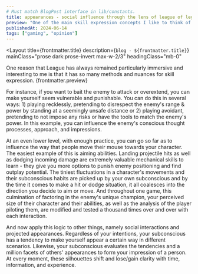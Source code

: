 ```yaml
---
# Must match BlogPost interface in lib/constants.
title: appearances - social influence through the lens of league of legends
preview: "One of the main skill expression concepts I like to think of [in League of Legends] is “appearances”: making your character move and behave in a certain way to influence the reactions, thoughts, and behavior of other players."
publishedAt: 2024-06-14
tags: ["gaming", "opinion"]
---
```



<Layout
  title={frontmatter.title}
  description={`blog - ${frontmatter.title}`}
  mainClass="prose dark:prose-invert max-w-2/3"
  headingClass="mb-0"
>
<DateText date={frontmatter.publishedAt} />
<TagList tags={frontmatter.tags} />

One reason that League has always remained particularly immersive and interesting to me is that it has so many methods and nuances for skill expression.
{frontmatter.preview} 

For instance, if you want to bait the enemy to attack or overextend, you can make yourself seem vulnerable and punishable. You can do this in several ways: 1) playing recklessly, pretending to disrespect the enemy's range & power by standing at a seemingly unsafe distance or 2) playing avoidant, pretending to not impose any risks or have the tools to match the enemy's power. In this example, you can influence the enemy's conscious thought processes, approach, and impressions.

At an even lower level, with enough practice, you can go so far as to influence the way that people move their mouse towards your character. The easiest example of this is aiming abilities. Landing projectile hits as well as dodging incoming damage are extremely valuable mechanical skills to learn - they give you more options to punish enemy positioning and find outplay potential. The tiniest fluctuations in a character's movements and their subconscious habits are picked up by your own subconscious and by the time it comes to make a hit or dodge situation, it all coalesces into the direction you decide to aim or move. And throughout one game, this culmination of factoring in the enemy's unique champion, your perceived size of their character and their abilities, as well as the analysis of the player piloting them, are modified and tested a thousand times over and over with each interaction.

And now apply this logic to other things, namely social interactions and projected appearances. Regardless of your intentions, your subconscious has a tendency to make yourself appear a certain way in different scenarios. Likewise, your subconscious evaluates the tendencies and a million facets of others' appearances to form your impression of a person. At every moment, these silhouettes shift and lose/gain clarity with time, information, and experience.

</Layout>